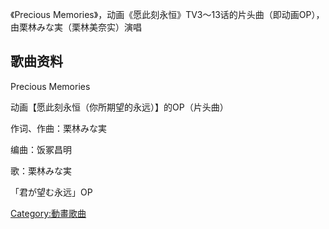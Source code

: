 {{unreference|time=2013-09-28T13:06:44+00:00}}
《Precious Memories》，动画《愿此刻永恒》TV3～13话的片头曲（即动画OP），由栗林みな実（栗林美奈实）演唱

== 歌曲资料 ==

Precious Memories

动画【愿此刻永恒（你所期望的永远）】的OP（片头曲）

作词、作曲：栗林みな実

编曲：饭冢昌明

歌：栗林みな実

「君が望む永远」OP

[[Category:動畫歌曲|Category:動畫歌曲]]